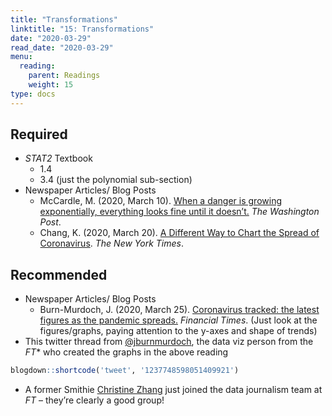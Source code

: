 ```yaml
---
title: "Transformations"
linktitle: "15: Transformations"
date: "2020-03-29"
read_date: "2020-03-29"
menu:
  reading:
    parent: Readings
    weight: 15
type: docs
---
```


## Required  

- <i class="fas fa-book"></i>  _STAT2_ Textbook
  - 1.4 
  - 3.4 (just the polynomial sub-section)

- <i class="fas fa-newspaper"></i> Newspaper Articles/ Blog Posts
  - McCardle, M. (2020, March 10). [When a danger is growing exponentially, everything looks fine until it doesn’t.](https://www.washingtonpost.com/opinions/2020/03/10/coronavirus-what-matters-isnt-what-you-can-see-what-you-cant/) _The Washington Post_.
  - Chang, K. (2020, March 20). [A Different Way to Chart the Spread of Coronavirus](https://www.nytimes.com/2020/03/20/health/coronavirus-data-logarithm-chart.html). _The New York Times_.

## Recommended

- <i class="fas fa-newspaper"></i> Newspaper Articles/ Blog Posts
  - Burn-Murdoch, J. (2020, March 25). [Coronavirus tracked: the latest figures as the pandemic spreads.](https://www.ft.com/coronavirus-latest) _Financial Times_. (Just look at the figures/graphs, paying attention to the y-axes and shape of trends)

- <i class="fab fa-twitter"></i> This twitter thread from [@jburnmurdoch](https://twitter.com/jburnmurdoch), the data viz person from the _FT_* who created the graphs in the above reading

```r
blogdown::shortcode('tweet', '1237748598051409921')
```

* A former Smithie [Christine Zhang](https://twitter.com/christinezhang) just joined the data journalism team at _FT_ -- they're clearly a good group!